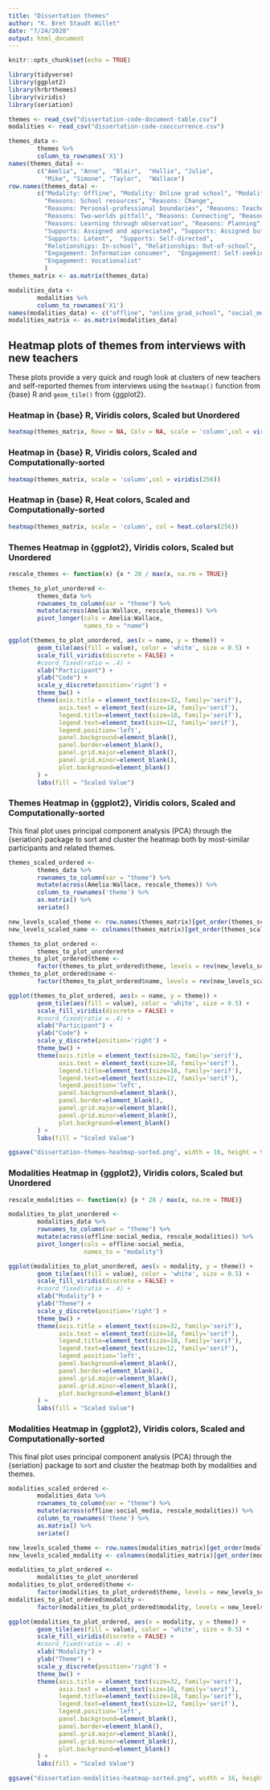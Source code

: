 ```yaml
---
title: "Dissertation themes"
author: "K. Bret Staudt Willet"
date: "7/24/2020"
output: html_document
---
```


```r
knitr::opts_chunk$set(echo = TRUE)

library(tidyverse)
library(ggplot2)
library(hrbrthemes)
library(viridis)
library(seriation)

themes <- read_csv("dissertation-code-document-table.csv")
modalities <- read_csv("dissertation-code-cooccurrence.csv")
```

```r
themes_data <-
        themes %>% 
        column_to_rownames('X1')
names(themes_data) <- 
        c("Amelia", "Anne",  "Blair",  "Hallie", "Julie", 
          "Mike", "Simone", "Taylor",  "Wallace")
row.names(themes_data) <- 
        c("Modality: Offline", "Modality: Online grad school", "Modality: Social media",
          "Reasons: School resources", "Reasons: Change", 
          "Reasons: Personal-professional boundaries", "Reasons: Teacher capital",
          "Reasons: Two-worlds pitfall", "Reasons: Connecting", "Reasons: Enacting practice",
          "Reasons: Learning through observation", "Reasons: Planning",
          "Supports: Assigned and appreciated", "Supports: Assigned but unhelpful",
          "Supports: Latent",  "Supports: Self-directed",
          "Relationships: In-school", "Relationships: Out-of-school",
          "Engagement: Information consumer",  "Engagement: Self-seeking contributor",
          "Engagement: Vocationalist"
          )
themes_matrix <- as.matrix(themes_data)

modalities_data <-
        modalities %>% 
        column_to_rownames('X1')
names(modalities_data) <- c("offline", "online_grad_school", "social_media")
modalities_matrix <- as.matrix(modalities_data)
```

## Heatmap plots of themes from interviews with new teachers

These plots provide a very quick and rough look at clusters of new teachers and self-reported themes from interviews using the `heatmap()` function from {base} R and `geom_tile()` from {ggplot2}.

### Heatmap in {base} R, Viridis colors, Scaled but Unordered

```r
heatmap(themes_matrix, Rowv = NA, Colv = NA, scale = 'column',col = viridis(256))
```

### Heatmap in {base} R, Viridis colors, Scaled and Computationally-sorted

```r
heatmap(themes_matrix, scale = 'column',col = viridis(256))
```

### Heatmap in {base} R, Heat colors, Scaled and Computationally-sorted

```r
heatmap(themes_matrix, scale = 'column', col = heat.colors(256))
```

### Themes Heatmap in {ggplot2}, Viridis colors, Scaled but Unordered

```r
rescale_themes <- function(x) {x * 20 / max(x, na.rm = TRUE)}

themes_to_plot_unordered <-
        themes_data %>%
        rownames_to_column(var = "theme") %>%
        mutate(across(Amelia:Wallace, rescale_themes)) %>%
        pivot_longer(cols = Amelia:Wallace, 
                     names_to = "name")

ggplot(themes_to_plot_unordered, aes(x = name, y = theme)) +
        geom_tile(aes(fill = value), color = 'white', size = 0.5) + 
        scale_fill_viridis(discrete = FALSE) +
        #coord_fixed(ratio = .4) +
        xlab("Participant") +
        ylab("Code") +
        scale_y_discrete(position='right') +
        theme_bw() +
        theme(axis.title = element_text(size=32, family='serif'),
              axis.text = element_text(size=18, family='serif'),
              legend.title=element_text(size=18, family='serif'), 
              legend.text=element_text(size=12, family='serif'),
              legend.position='left',
              panel.background=element_blank(),
              panel.border=element_blank(),
              panel.grid.major=element_blank(),
              panel.grid.minor=element_blank(),
              plot.background=element_blank()
        ) +
        labs(fill = "Scaled Value")
```

### Themes Heatmap in {ggplot2}, Viridis colors, Scaled and Computationally-sorted 

This final plot uses principal component analysis (PCA) through the {seriation} package to sort and cluster the heatmap both by most-similar participants and related themes. 

```r
themes_scaled_ordered <-
        themes_data %>%
        rownames_to_column(var = "theme") %>%
        mutate(across(Amelia:Wallace, rescale_themes)) %>%
        column_to_rownames('theme') %>%
        as.matrix() %>%
        seriate()

new_levels_scaled_theme <- row.names(themes_matrix)[get_order(themes_scaled_ordered, dim=1)]
new_levels_scaled_name <- colnames(themes_matrix)[get_order(themes_scaled_ordered, dim=2)]

themes_to_plot_ordered <- 
        themes_to_plot_unordered
themes_to_plot_ordered$theme <- 
        factor(themes_to_plot_ordered$theme, levels = rev(new_levels_scaled_theme))
themes_to_plot_ordered$name <- 
        factor(themes_to_plot_ordered$name, levels = rev(new_levels_scaled_name))

ggplot(themes_to_plot_ordered, aes(x = name, y = theme)) +
        geom_tile(aes(fill = value), color = 'white', size = 0.5) + 
        scale_fill_viridis(discrete = FALSE) +
        #coord_fixed(ratio = .4) +
        xlab("Participant") +
        ylab("Code") +
        scale_y_discrete(position='right') +
        theme_bw() +
        theme(axis.title = element_text(size=32, family='serif'),
              axis.text = element_text(size=18, family='serif'),
              legend.title=element_text(size=18, family='serif'), 
              legend.text=element_text(size=12, family='serif'),
              legend.position='left',
              panel.background=element_blank(),
              panel.border=element_blank(),
              panel.grid.major=element_blank(),
              panel.grid.minor=element_blank(),
              plot.background=element_blank()
        ) +
        labs(fill = "Scaled Value")
```

```r
ggsave("dissertation-themes-heatmap-sorted.png", width = 16, height = 9)
```

### Modalities Heatmap in {ggplot2}, Viridis colors, Scaled but Unordered

```r
rescale_modalities <- function(x) {x * 20 / max(x, na.rm = TRUE)}

modalities_to_plot_unordered <-
        modalities_data %>%
        rownames_to_column(var = "theme") %>%
        mutate(across(offline:social_media, rescale_modalities)) %>%
        pivot_longer(cols = offline:social_media, 
                     names_to = "modality")

ggplot(modalities_to_plot_unordered, aes(x = modality, y = theme)) +
        geom_tile(aes(fill = value), color = 'white', size = 0.5) + 
        scale_fill_viridis(discrete = FALSE) +
        #coord_fixed(ratio = .4) +
        xlab("Modality") +
        ylab("Theme") +
        scale_y_discrete(position='right') +
        theme_bw() +
        theme(axis.title = element_text(size=32, family='serif'),
              axis.text = element_text(size=18, family='serif'),
              legend.title=element_text(size=18, family='serif'), 
              legend.text=element_text(size=12, family='serif'),
              legend.position='left',
              panel.background=element_blank(),
              panel.border=element_blank(),
              panel.grid.major=element_blank(),
              panel.grid.minor=element_blank(),
              plot.background=element_blank()
        ) +
        labs(fill = "Scaled Value")
```

### Modalities Heatmap in {ggplot2}, Viridis colors, Scaled and Computationally-sorted 

This final plot uses principal component analysis (PCA) through the {seriation} package to sort and cluster the heatmap both by modalities and themes. 

```r
modalities_scaled_ordered <-
        modalities_data %>%
        rownames_to_column(var = "theme") %>%
        mutate(across(offline:social_media, rescale_modalities)) %>%
        column_to_rownames('theme') %>%
        as.matrix() %>%
        seriate()

new_levels_scaled_theme <- row.names(modalities_matrix)[get_order(modalities_scaled_ordered, dim=1)]
new_levels_scaled_modality <- colnames(modalities_matrix)[get_order(modalities_scaled_ordered, dim=2)]

modalities_to_plot_ordered <- 
        modalities_to_plot_unordered
modalities_to_plot_ordered$theme <- 
        factor(modalities_to_plot_ordered$theme, levels = new_levels_scaled_theme)
modalities_to_plot_ordered$modality <- 
        factor(modalities_to_plot_ordered$modality, levels = new_levels_scaled_modality)

ggplot(modalities_to_plot_ordered, aes(x = modality, y = theme)) +
        geom_tile(aes(fill = value), color = 'white', size = 0.5) + 
        scale_fill_viridis(discrete = FALSE) +
        #coord_fixed(ratio = .4) +
        xlab("Modality") +
        ylab("Theme") +
        scale_y_discrete(position='right') +
        theme_bw() +
        theme(axis.title = element_text(size=32, family='serif'),
              axis.text = element_text(size=18, family='serif'),
              legend.title=element_text(size=18, family='serif'), 
              legend.text=element_text(size=12, family='serif'),
              legend.position='left',
              panel.background=element_blank(),
              panel.border=element_blank(),
              panel.grid.major=element_blank(),
              panel.grid.minor=element_blank(),
              plot.background=element_blank()
        ) +
        labs(fill = "Scaled Value")
```

```r
ggsave("dissertation-modalities-heatmap-sorted.png", width = 16, height = 9)
```
